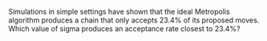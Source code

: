 Simulations in simple settings have shown that the ideal Metropolis algorithm produces a chain that only accepts 23.4% of its proposed moves. Which value of sigma produces an acceptance rate closest to 23.4%?